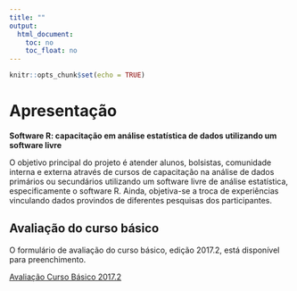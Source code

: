```yaml
---
title: ""
output:  
  html_document:  
    toc: no  
    toc_float: no  
---
```


```r
knitr::opts_chunk$set(echo = TRUE)
```
# Apresentação



**Software R: capacitação em análise estatística de dados utilizando um software livre**

O objetivo principal do projeto é atender alunos, bolsistas, comunidade interna e externa através de cursos de capacitação na análise de dados primários ou secundários utilizando um software livre de análise estatística, especificamente o software R. Ainda, objetiva-se a troca de experiências vinculando dados provindos de diferentes pesquisas dos participantes.

## Avaliação do curso básico

O formulário de avaliação do curso básico, edição 2017.2, está disponível para preenchimento.

[Avaliação Curso Básico 2017.2](https://docs.google.com/forms/d/1M2nUtu-pAe2471H-hHs2HyIFdYgJPK0NDXNnLcgSUUo)


